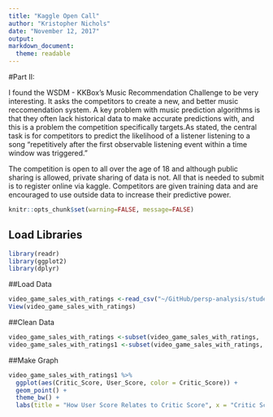 ```yaml
---
title: "Kaggle Open Call"
author: "Kristopher Nichols"
date: "November 12, 2017"
output:
markdown_document:
  theme: readable
---
```

#Part II:

I found the WSDM - KKBox's Music Recommendation Challenge to be very interesting. It asks the competitors to create a new, and better music reccomendation system. A key problem with music prediction algorithms is that they often lack historical data to make accurate predictions with, and this is a problem the competition specifically targets.As stated, the central task is for competitors to predict the likelihood of a listener listening to a song "repetitively after the first observable listening event within a time window was triggered." 

The competition is open to all over the age of 18 and although public sharing is allowed, private sharing of data is not. All that is needed to submit is to register online via kaggle. Competitors are given training data and are encouraged to use outside data to increase their predictive power. 
```r
knitr::opts_chunk$set(warning=FALSE, message=FALSE)
```
## Load Libraries
```r
library(readr)
library(ggplot2)
library(dplyr)
```

##Load Data
```r
video_game_sales_with_ratings <-read_csv("~/GitHub/persp-analysis/students/nichols_kristopher/Data for HW5/Video_Games_Sales_as_at_22_Dec_2016.csv")
View(video_game_sales_with_ratings)
```

##Clean Data
```r
video_game_sales_with_ratings <-subset(video_game_sales_with_ratings, !is.na(User_Score))
video_game_sales_with_ratings1 <-subset(video_game_sales_with_ratings, User_Score != "tbd")
```

##Make Graph
```r
video_game_sales_with_ratings1 %>%
  ggplot(aes(Critic_Score, User_Score, color = Critic_Score)) +
  geom_point() +
  theme_bw() +
  labs(title = "How User Score Relates to Critic Score", x = "Critic Score", y = "User Score", subtitle = "MetaCritic Data", color = "Score")
```